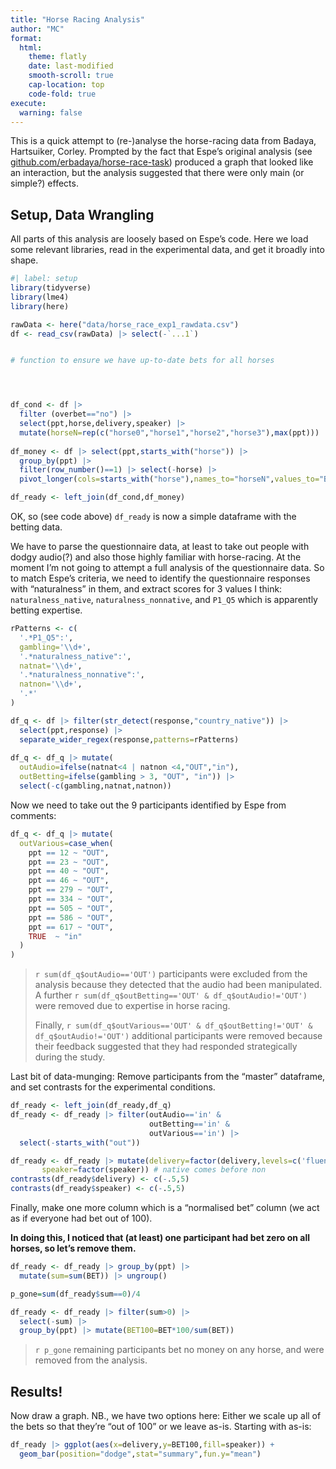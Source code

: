 ```yaml
---
title: "Horse Racing Analysis"
author: "MC"
format:
  html:
    theme: flatly
    date: last-modified
    smooth-scroll: true
    cap-location: top
    code-fold: true
execute:
  warning: false
---
```


This is a quick attempt to (re-)analyse the horse-racing data from Badaya, Hartsuiker, Corley.  Prompted by the fact that Espe's original analysis (see [github.com/erbadaya/horse-race-task](https://github.com/erbadaya/horse-race-task)) produced a graph that looked like an interaction, but the analysis suggested that there were only main (or simple?) effects.

## Setup, Data Wrangling

All parts of this analysis are loosely based on Espe's code.  Here we load some relevant libraries, read in the experimental data, and get it broadly into shape.

```r
#| label: setup
library(tidyverse)
library(lme4)
library(here)

rawData <- here("data/horse_race_exp1_rawdata.csv")
df <- read_csv(rawData) |> select(-`...1`)


# function to ensure we have up-to-date bets for all horses




df_cond <- df |>
  filter (overbet=="no") |>
  select(ppt,horse,delivery,speaker) |>
  mutate(horseN=rep(c("horse0","horse1","horse2","horse3"),max(ppt)))
  
df_money <- df |> select(ppt,starts_with("horse")) |>
  group_by(ppt) |>
  filter(row_number()==1) |> select(-horse) |>
  pivot_longer(cols=starts_with("horse"),names_to="horseN",values_to="BET")

df_ready <- left_join(df_cond,df_money)
```
OK, so (see code above) `df_ready` is now a simple dataframe with the betting data.

We have to parse the questionnaire data, at least to take out people with dodgy audio(?) and also those highly familiar with horse-racing.  At the moment I'm not going to attempt a full analysis of the questionnaire data.  So to match Espe's criteria, we need to identify the questionnaire responses with "naturalness" in them, and extract scores for 3 values I think:  `naturalness_native`, `naturalness_nonnative`, and `P1_Q5` which is apparently betting expertise.

```r

rPatterns <- c(
  '.*P1_Q5":',
  gambling='\\d+',
  '.*naturalness_native":',
  natnat='\\d+',
  '.*naturalness_nonnative":',
  natnon='\\d+',
  '.*'
)

df_q <- df |> filter(str_detect(response,"country_native")) |>
  select(ppt,response) |>
  separate_wider_regex(response,patterns=rPatterns)
  
df_q <- df_q |> mutate(
  outAudio=ifelse(natnat<4 | natnon <4,"OUT","in"),
  outBetting=ifelse(gambling > 3, "OUT", "in")) |>
  select(-c(gambling,natnat,natnon))

```

Now we need to take out the 9 participants identified by Espe from comments:

```r
df_q <- df_q |> mutate(
  outVarious=case_when(
    ppt == 12 ~ "OUT", 
    ppt == 23 ~ "OUT",
    ppt == 40 ~ "OUT", 
    ppt == 46 ~ "OUT", 
    ppt == 279 ~ "OUT", 
    ppt == 334 ~ "OUT", 
    ppt == 505 ~ "OUT", 
    ppt == 586 ~ "OUT", 
    ppt == 617 ~ "OUT",  
    TRUE  ~ "in"
  )
)
```


> `r sum(df_q$outAudio=='OUT')` participants were excluded from
> the analysis because
> they detected that the audio had been manipulated.
> A further `r sum(df_q$outBetting=='OUT' & df_q$outAudio!='OUT')` were
> removed due to expertise in horse racing.
> 
> Finally, `r sum(df_q$outVarious=='OUT' & df_q$outBetting!='OUT' & df_q$outAudio!='OUT')` additional
> participants were removed because their feedback
> suggested that they had responded strategically during the
> study.

Last bit of data-munging: Remove participants from the "master" dataframe, and set contrasts for the experimental conditions.

```r
df_ready <- left_join(df_ready,df_q)
df_ready <- df_ready |> filter(outAudio=='in' &
                               outBetting=='in' &
                               outVarious=='in') |>
  select(-starts_with("out"))

df_ready <- df_ready |> mutate(delivery=factor(delivery,levels=c('fluent','disfluent')),
       speaker=factor(speaker)) # native comes before non
contrasts(df_ready$delivery) <- c(-.5,5)
contrasts(df_ready$speaker) <- c(-.5,5)
```

Finally, make one more column which is a "normalised bet" column (we act as if everyone had bet out of 100).

**In doing this, I noticed that (at least) one participant had bet zero on all horses, so let's remove them.**

```r
df_ready <- df_ready |> group_by(ppt) |>
  mutate(sum=sum(BET)) |> ungroup()

p_gone=sum(df_ready$sum==0)/4

df_ready <- df_ready |> filter(sum>0) |>
  select(-sum) |>
  group_by(ppt) |> mutate(BET100=BET*100/sum(BET))
```

> `r p_gone` remaining participants bet no money on any horse, and were removed
> from the analysis.

## Results!

Now draw a graph.  NB., we have two options here:  Either we scale up all of the bets so that they're "out of 100" or we leave as-is.  Starting with as-is:

```r
df_ready |> ggplot(aes(x=delivery,y=BET100,fill=speaker)) +
  geom_bar(position="dodge",stat="summary",fun.y="mean")
```


